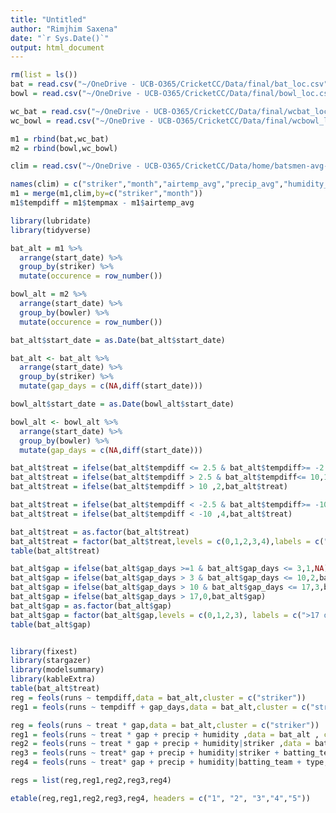 ```yaml
---
title: "Untitled"
author: "Rimjhim Saxena"
date: "`r Sys.Date()`"
output: html_document
---
```


```r
rm(list = ls())
bat = read.csv("~/OneDrive - UCB-O365/CricketCC/Data/final/bat_loc.csv")
bowl = read.csv("~/OneDrive - UCB-O365/CricketCC/Data/final/bowl_loc.csv")
```


```r
wc_bat = read.csv("~/OneDrive - UCB-O365/CricketCC/Data/final/wcbat_loc.csv")
wc_bowl = read.csv("~/OneDrive - UCB-O365/CricketCC/Data/final/wcbowl_loc.csv")
```

```r
m1 = rbind(bat,wc_bat)
m2 = rbind(bowl,wc_bowl)
```


```r
clim = read.csv("~/OneDrive - UCB-O365/CricketCC/Data/home/batsmen-avg-clim.csv")
```


```r
names(clim) = c("striker","month","airtemp_avg","precip_avg","humidity_avg")
m1 = merge(m1,clim,by=c("striker","month"))
m1$tempdiff = m1$tempmax - m1$airtemp_avg
```


```r
library(lubridate)
library(tidyverse)

bat_alt = m1 %>% 
  arrange(start_date) %>% 
  group_by(striker) %>% 
  mutate(occurence = row_number())

bowl_alt = m2 %>% 
  arrange(start_date) %>% 
  group_by(bowler) %>% 
  mutate(occurence = row_number())

bat_alt$start_date = as.Date(bat_alt$start_date)

bat_alt <- bat_alt %>%
  arrange(start_date) %>% 
  group_by(striker) %>%
  mutate(gap_days = c(NA,diff(start_date))) 

bowl_alt$start_date = as.Date(bowl_alt$start_date)

bowl_alt <- bowl_alt %>%
  arrange(start_date) %>% 
  group_by(bowler) %>%
  mutate(gap_days = c(NA,diff(start_date))) 
```

```r
bat_alt$treat = ifelse(bat_alt$tempdiff <= 2.5 & bat_alt$tempdiff>= -2.5,0,NA)
bat_alt$treat = ifelse(bat_alt$tempdiff > 2.5 & bat_alt$tempdiff<= 10,1, bat_alt$treat)
bat_alt$treat = ifelse(bat_alt$tempdiff > 10 ,2,bat_alt$treat)

bat_alt$treat = ifelse(bat_alt$tempdiff < -2.5 & bat_alt$tempdiff>= -10,3,bat_alt$treat)
bat_alt$treat = ifelse(bat_alt$tempdiff < -10 ,4,bat_alt$treat)

bat_alt$treat = as.factor(bat_alt$treat)
bat_alt$treat = factor(bat_alt$treat,levels = c(0,1,2,3,4),labels = c("[-2.5,2.5]","(2.5,10]","(10,inf)","[-10,-2.5)","(-inf,-10)"))
table(bat_alt$treat)
```


```r
bat_alt$gap = ifelse(bat_alt$gap_days >=1 & bat_alt$gap_days <= 3,1,NA)
bat_alt$gap = ifelse(bat_alt$gap_days > 3 & bat_alt$gap_days <= 10,2,bat_alt$gap)
bat_alt$gap = ifelse(bat_alt$gap_days > 10 & bat_alt$gap_days <= 17,3,bat_alt$gap)
bat_alt$gap = ifelse(bat_alt$gap_days > 17,0,bat_alt$gap)
bat_alt$gap = as.factor(bat_alt$gap)
bat_alt$gap = factor(bat_alt$gap,levels = c(0,1,2,3), labels = c(">17 days","1-3 days","4-10 days","11-17 days"))
table(bat_alt$gap)
```


```r


```


```r
library(fixest)
library(stargazer)
library(modelsummary)
library(kableExtra)
table(bat_alt$treat)
reg = feols(runs ~ tempdiff,data = bat_alt,cluster = c("striker"))
reg1 = feols(runs ~ tempdiff + gap_days,data = bat_alt,cluster = c("striker"))

reg = feols(runs ~ treat * gap,data = bat_alt,cluster = c("striker"))
reg1 = feols(runs ~ treat * gap + precip + humidity ,data = bat_alt , cluster = c("striker"))
reg2 = feols(runs ~ treat * gap + precip + humidity|striker ,data = bat_alt)
reg3 = feols(runs ~ treat* gap + precip + humidity|striker + batting_team ,data = bat_alt,cluster = c("striker"))
reg4 = feols(runs ~ treat* gap + precip + humidity|batting_team + type,data = bat_alt,cluster = c("striker"))

regs = list(reg,reg1,reg2,reg3,reg4)

etable(reg,reg1,reg2,reg3,reg4, headers = c("1", "2", "3","4","5"))

```




